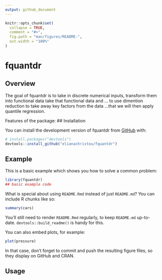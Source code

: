 ```yaml
---
output: github_document
---
```


<!-- README.md is generated from README.Rmd. Please edit that file -->

```r
knitr::opts_chunk$set(
  collapse = TRUE,
  comment = "#>",
  fig.path = "man/figures/README-",
  out.width = "100%"
)
```

# fquantdr

<!-- badges: start -->
<!-- badges: end -->
## Overview

The goal of fquantdr is to take in discrete numerical inputs, transform them into functional data take that functional data and ... to use dimention reduction to take away key factors from the data ...that we will then apply quantile regression.


Features of the package:
## Installation

You can install the development version of fquantdr from [GitHub](https://github.com/fquantdr) with:

``` r
# install.packages("devtools")
devtools::install_github("elianachristou/fquantdr")
```

## Example

This is a basic example which shows you how to solve a common problem:

```r
library(fquantdr)
## basic example code
```

What is special about using `README.Rmd` instead of just `README.md`? You can include R chunks like so:

```r
summary(cars)
```

You'll still need to render `README.Rmd` regularly, to keep `README.md` up-to-date. `devtools::build_readme()` is handy for this.

You can also embed plots, for example:

```r
plot(pressure)
```

In that case, don't forget to commit and push the resulting figure files, so they display on GitHub and CRAN.

## Usage

